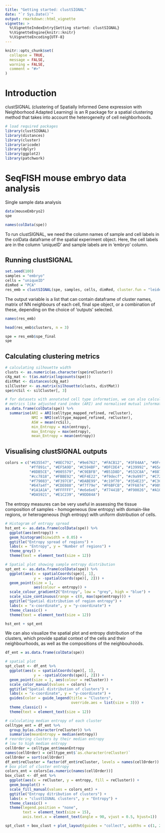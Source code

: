 ```yaml
---
title: "Getting started: clustSIGNAL"
date: "`r Sys.Date()`"
output: rmarkdown::html_vignette
vignette: >
  %\VignetteIndexEntry{Getting started: clustSIGNAL}
  %\VignetteEngine{knitr::knitr}
  %\VignetteEncoding{UTF-8}
---
```


```r
knitr::opts_chunk$set(
  collapse = TRUE,
  message = FALSE,
  warning = FALSE,
  comment = "#>"
)
```

# Introduction

clustSIGNAL (clustering of Spatially Informed Gene expression with Neighborhood Adapted Learning) is an R package for a spatial clustering method that takes into account the heterogeneity of cell neighborhoods.

```r
# load required packages
library(clustSIGNAL)
library(distances)
library(cluster)
library(aricode)
library(dplyr)
library(ggplot2)
library(patchwork)
```

# SeqFISH mouse embryo data analysis

Single sample data analysis

```r
data(mouseEmbryo2)
spe
```

```r
names(colData(spe))
```

To run clustSIGNAL, we need the column names of sample and cell labels in the colData dataframe of the spatial experiment object. Here, the cell labels are in the column 'uniqueID' and sample labels are in 'embryo' column. 

## Running clustSIGNAL

```r
set.seed(100)
samples = "embryo"
cells = "uniqueID"
dimRed = "PCA"
res_emb = clustSIGNAL(spe, samples, cells, dimRed, cluster.fun = "leiden", outputs = "a")
```

The output variable is a list that can contain dataframe of cluster names, matrix of NN neighbours of each cell, final spe object, or a combination of these, depending on the choice of 'outputs' selected.

```r
names(res_emb)
```

```r
head(res_emb$clusters, n = 3)
```

```r
spe = res_emb$spe_final
spe
```

## Calculating clustering metrics

```r
# calculating silhouette width
clusts <- as.numeric(as.character(spe$reCluster))
cXg_mat <- t(as.matrix(logcounts(spe)))
distMat <- distances(cXg_mat)
silCluster <- as.matrix(silhouette(clusts, distMat))
spe$rcSil <- silCluster[, 3]

# for datasets with annotated cell type information, we can also calculate 
# metrics like adjusted rand index (ARI) and normalised mutual information (NMI)
as.data.frame(colData(spe)) %>%
  summarise(ARI = ARI(celltype_mapped_refined, reCluster),
            NMI = NMI(celltype_mapped_refined, reCluster),
            ASW = mean(rcSil),
            min_Entropy = min(entropy),
            max_Entropy = max(entropy),
            mean_Entropy = mean(entropy))
```

## Visualising clustSIGNAL outputs

```r
colors = c("#635547", "#8EC792", "#9e6762", "#FACB12", "#3F84AA", "#0F4A9C", 
           "#ff891c", "#EF5A9D", "#C594BF", "#DFCDE4", "#139992", "#65A83E", 
           "#8DB5CE", "#005579", "#C9EBFB", "#B51D8D", "#532C8A", "#8870ad", 
           "#cc7818", "#FBBE92", "#EF4E22", "#f9decf", "#c9a997", "#C72228", 
           "#f79083", "#F397C0", "#DABE99", "#c19f70", "#354E23", "#C3C388",
           "#647a4f", "#CDE088", "#f7f79e", "#F6BFCB", "#7F6874", "#989898", 
           "#1A1A1A", "#FFFFFF", "#e6e6e6", "#77441B", "#F90026", "#A10037", 
           "#DA5921", "#E1C239", "#9DD84A")
```

The entropy measures can be very useful in assessing the tissue composition of samples - homogeneous (low entropy) with domain-like regions, or heterogeneous (high entropy) with uniform distribution of cells.

```r
# Histogram of entropy spread
hst_ent <- as.data.frame(colData(spe)) %>%
  ggplot(aes(entropy)) +
  geom_histogram(binwidth = 0.05) +
  ggtitle("Entropy spread of regions") +
  labs(x = "Entropy", y = "Number of regions") +
  theme_grey() +
  theme(text = element_text(size = 12))

# Spatial plot showing sample entropy distribution
spt_ent <- as.data.frame(colData(spe)) %>%
  ggplot(aes(x = spatialCoords(spe)[, 1], 
             y = -spatialCoords(spe)[, 2])) +
  geom_point(size = 1, 
             aes(colour = entropy)) +
  scale_colour_gradient2("Entropy", low = "grey", high = "blue") +
  scale_size_continuous(range = c(0, max(spe$entropy))) +
  ggtitle("Spatial distribution of region entropy") +
  labs(x = "x-coordinate", y = "y-coordinate") +
  theme_classic() +
  theme(text = element_text(size = 12))

hst_ent + spt_ent
```

We can also visualize the spatial plot and entropy distribution of the clusters, which provide spatial context of the cells and their neighbourhoods, as well as the compositions of the neighbouhoods.

```r
df_ent = as.data.frame(colData(spe))

# spatial plot
spt_clust <- df_ent %>%
  ggplot(aes(x = spatialCoords(spe)[, 1], 
             y = -spatialCoords(spe)[, 2])) +
  geom_point(size = 1, aes(colour = reCluster)) +
  scale_color_manual(values = colors) +
  ggtitle("Spatial distribution of clusters") +
  labs(x = "x-coordinate", y = "y-coordinate") +
  guides(color = guide_legend(title = "Clusters", 
                              override.aes = list(size = 3))) +
  theme_classic() +
  theme(text = element_text(size = 12))

# calculating median entropy of each cluster
celltype_ent = df_ent %>%
  group_by(as.character(reCluster)) %>%
  summarise(meanEntropy = median(entropy))
# reordering clusters by their median entropy
# low to high median entropy
cellOrder = celltype_ent$meanEntropy
names(cellOrder) = celltype_ent$`as.character(reCluster)`
cellOrder = sort(cellOrder)
df_ent$reCluster = factor(df_ent$reCluster, levels = names(cellOrder))
# box plot of cluster entropy
colors_ent = colors[as.numeric(names(cellOrder))]
box_clust <- df_ent %>%
  ggplot(aes(x = reCluster, y = entropy, fill = reCluster)) +
  geom_boxplot() +
  scale_fill_manual(values = colors_ent) +
  ggtitle("Entropy ditribution of clusters") +
  labs(x = "clustSIGNAL clusters", y = "Entropy") +
  theme_classic() +
  theme(legend.position = "none",
        text = element_text(size = 15),
        axis.text.x = element_text(angle = 90, vjust = 0.5, hjust=1))

spt_clust + box_clust + plot_layout(guides = "collect", widths = c(1, 2))
```
